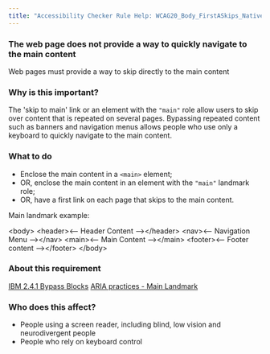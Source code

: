 ```yaml
---
title: "Accessibility Checker Rule Help: WCAG20_Body_FirstASkips_Native_Host_Sematics"
---
```


<div className="toolHelp">
<Row>
<Column colLg={16} colMd={8} colSm={4} className="toolHead">

### The web page does not provide a way to quickly navigate to the main content

<div id="locLevel"></div>

Web pages must provide a way to skip directly to the main content

</Column>
</Row>
<Row>
<Column colLg={11} colMd={5} colSm={4} className="toolMain">

### Why is this important?

The 'skip to main' link or an element with the `"main"` role allow users to skip over content that is repeated on several pages. Bypassing repeated content such as banners and navigation menus allows people who use only a keyboard to quickly navigate to the main content.

<div id="locSnippet"></div>

### What to do

 * Enclose the main content in a `<main>` element;
 * OR, enclose the main content in an element with the `"main"` landmark role;
 * OR, have a first link on each page that skips to the main content.

Main landmark example:

<CodeSnippet type="multi" light={true}>&lt;body&gt;
	&lt;header&gt;&lt;-- Header Content --&gt;&lt;/header&gt;
	&lt;nav&gt;&lt;-- Navigation Menu --&gt;&lt;/nav&gt;
	&lt;main&gt;&lt;-- Main Content --&gt;&lt;/main&gt;
	&lt;footer&gt;&lt;-- Footer content --&gt;&lt;/footer&gt;
&lt;/body&gt;</CodeSnippet>

</Column>
<Column colLg={5} colMd={3} colSm={4} className="toolLeft">

### About this requirement

[IBM 2.4.1 Bypass Blocks](https://www.ibm.com/able/requirements/requirements/#2_4_1)
[ARIA practices - Main Landmark](https://w3c.github.io/aria-practices/examples/landmarks/main.html)

### Who does this affect?

* People using a screen reader, including blind, low vision and neurodivergent people
* People who rely on keyboard control

</Column>
</Row>
</div>

